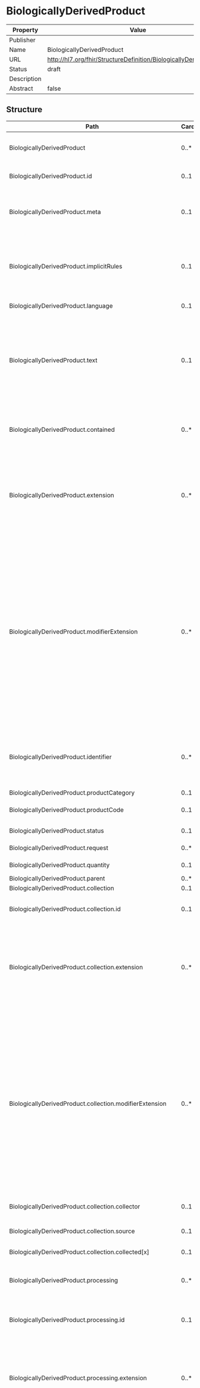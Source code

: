 
  # BiologicallyDerivedProduct

  
|Property|Value|
|---|---|
|Publisher||
|Name|BiologicallyDerivedProduct|
|URL|http://hl7.org/fhir/StructureDefinition/BiologicallyDerivedProduct|
|Status|draft|
|Description||
|Abstract|false|

   ## Structure

   | Path | Cardinality | Type | Description
  | ---- | ----------- | ---- | -------  
 | BiologicallyDerivedProduct | 0..* | BiologicallyDerivedProduct | A material substance originating from a biological entity intended to be transplanted or infusedinto another (possibly the same) biological entity. 
 | BiologicallyDerivedProduct.id | 0..1 | http://hl7.org/fhirpath/System.String | The logical id of the resource, as used in the URL for the resource. Once assigned, this value never changes. 
 | BiologicallyDerivedProduct.meta | 0..1 | Meta | The metadata about the resource. This is content that is maintained by the infrastructure. Changes to the content might not always be associated with version changes to the resource. 
 | BiologicallyDerivedProduct.implicitRules | 0..1 | uri | A reference to a set of rules that were followed when the resource was constructed, and which must be understood when processing the content. Often, this is a reference to an implementation guide that defines the special rules along with other profiles etc. 
 | BiologicallyDerivedProduct.language | 0..1 | code | The base language in which the resource is written. 
 | BiologicallyDerivedProduct.text | 0..1 | Narrative | A human-readable narrative that contains a summary of the resource and can be used to represent the content of the resource to a human. The narrative need not encode all the structured data, but is required to contain sufficient detail to make it "clinically safe" for a human to just read the narrative. Resource definitions may define what content should be represented in the narrative to ensure clinical safety. 
 | BiologicallyDerivedProduct.contained | 0..* | Resource | These resources do not have an independent existence apart from the resource that contains them - they cannot be identified independently, and nor can they have their own independent transaction scope. 
 | BiologicallyDerivedProduct.extension | 0..* | Extension | May be used to represent additional information that is not part of the basic definition of the resource. To make the use of extensions safe and manageable, there is a strict set of governance  applied to the definition and use of extensions. Though any implementer can define an extension, there is a set of requirements that SHALL be met as part of the definition of the extension. 
 | BiologicallyDerivedProduct.modifierExtension | 0..* | Extension | May be used to represent additional information that is not part of the basic definition of the resource and that modifies the understanding of the element that contains it and/or the understanding of the containing element's descendants. Usually modifier elements provide negation or qualification. To make the use of extensions safe and manageable, there is a strict set of governance applied to the definition and use of extensions. Though any implementer is allowed to define an extension, there is a set of requirements that SHALL be met as part of the definition of the extension. Applications processing a resource are required to check for modifier extensions.Modifier extensions SHALL NOT change the meaning of any elements on Resource or DomainResource (including cannot change the meaning of modifierExtension itself). 
 | BiologicallyDerivedProduct.identifier | 0..* | Identifier | This records identifiers associated with this biologically derived product instance that are defined by business processes and/or used to refer to it when a direct URL reference to the resource itself is not appropriate (e.g. in CDA documents, or in written / printed documentation). 
 | BiologicallyDerivedProduct.productCategory | 0..1 | code | Broad category of this product. 
 | BiologicallyDerivedProduct.productCode | 0..1 | CodeableConcept | A code that identifies the kind of this biologically derived product (SNOMED Ctcode). 
 | BiologicallyDerivedProduct.status | 0..1 | code | Whether the product is currently available. 
 | BiologicallyDerivedProduct.request | 0..* | Reference | Procedure request to obtain this biologically derived product. 
 | BiologicallyDerivedProduct.quantity | 0..1 | integer | Number of discrete units within this product. 
 | BiologicallyDerivedProduct.parent | 0..* | Reference | Parent product (if any). 
 | BiologicallyDerivedProduct.collection | 0..1 | BackboneElement | How this product was collected. 
 | BiologicallyDerivedProduct.collection.id | 0..1 | http://hl7.org/fhirpath/System.String | Unique id for the element within a resource (for internal references). This may be any string value that does not contain spaces. 
 | BiologicallyDerivedProduct.collection.extension | 0..* | Extension | May be used to represent additional information that is not part of the basic definition of the element. To make the use of extensions safe and manageable, there is a strict set of governance  applied to the definition and use of extensions. Though any implementer can define an extension, there is a set of requirements that SHALL be met as part of the definition of the extension. 
 | BiologicallyDerivedProduct.collection.modifierExtension | 0..* | Extension | May be used to represent additional information that is not part of the basic definition of the element and that modifies the understanding of the element in which it is contained and/or the understanding of the containing element's descendants. Usually modifier elements provide negation or qualification. To make the use of extensions safe and manageable, there is a strict set of governance applied to the definition and use of extensions. Though any implementer can define an extension, there is a set of requirements that SHALL be met as part of the definition of the extension. Applications processing a resource are required to check for modifier extensions.Modifier extensions SHALL NOT change the meaning of any elements on Resource or DomainResource (including cannot change the meaning of modifierExtension itself). 
 | BiologicallyDerivedProduct.collection.collector | 0..1 | Reference | Healthcare professional who is performing the collection. 
 | BiologicallyDerivedProduct.collection.source | 0..1 | Reference | The patient or entity, such as a hospital or vendor in the case of a processed/manipulated/manufactured product, providing the product. 
 | BiologicallyDerivedProduct.collection.collected[x] | 0..1 | dateTime | Time of product collection. 
 | BiologicallyDerivedProduct.processing | 0..* | BackboneElement | Any processing of the product during collection that does not change the fundamental nature of the product. For example adding anti-coagulants during the collection of Peripheral Blood Stem Cells. 
 | BiologicallyDerivedProduct.processing.id | 0..1 | http://hl7.org/fhirpath/System.String | Unique id for the element within a resource (for internal references). This may be any string value that does not contain spaces. 
 | BiologicallyDerivedProduct.processing.extension | 0..* | Extension | May be used to represent additional information that is not part of the basic definition of the element. To make the use of extensions safe and manageable, there is a strict set of governance  applied to the definition and use of extensions. Though any implementer can define an extension, there is a set of requirements that SHALL be met as part of the definition of the extension. 
 | BiologicallyDerivedProduct.processing.modifierExtension | 0..* | Extension | May be used to represent additional information that is not part of the basic definition of the element and that modifies the understanding of the element in which it is contained and/or the understanding of the containing element's descendants. Usually modifier elements provide negation or qualification. To make the use of extensions safe and manageable, there is a strict set of governance applied to the definition and use of extensions. Though any implementer can define an extension, there is a set of requirements that SHALL be met as part of the definition of the extension. Applications processing a resource are required to check for modifier extensions.Modifier extensions SHALL NOT change the meaning of any elements on Resource or DomainResource (including cannot change the meaning of modifierExtension itself). 
 | BiologicallyDerivedProduct.processing.description | 0..1 | string | Description of of processing. 
 | BiologicallyDerivedProduct.processing.procedure | 0..1 | CodeableConcept | Procesing code. 
 | BiologicallyDerivedProduct.processing.additive | 0..1 | Reference | Substance added during processing. 
 | BiologicallyDerivedProduct.processing.time[x] | 0..1 | dateTime | Time of processing. 
 | BiologicallyDerivedProduct.manipulation | 0..1 | BackboneElement | Any manipulation of product post-collection that is intended to alter the product.  For example a buffy-coat enrichment or CD8 reduction of Peripheral Blood Stem Cells to make it more suitable for infusion. 
 | BiologicallyDerivedProduct.manipulation.id | 0..1 | http://hl7.org/fhirpath/System.String | Unique id for the element within a resource (for internal references). This may be any string value that does not contain spaces. 
 | BiologicallyDerivedProduct.manipulation.extension | 0..* | Extension | May be used to represent additional information that is not part of the basic definition of the element. To make the use of extensions safe and manageable, there is a strict set of governance  applied to the definition and use of extensions. Though any implementer can define an extension, there is a set of requirements that SHALL be met as part of the definition of the extension. 
 | BiologicallyDerivedProduct.manipulation.modifierExtension | 0..* | Extension | May be used to represent additional information that is not part of the basic definition of the element and that modifies the understanding of the element in which it is contained and/or the understanding of the containing element's descendants. Usually modifier elements provide negation or qualification. To make the use of extensions safe and manageable, there is a strict set of governance applied to the definition and use of extensions. Though any implementer can define an extension, there is a set of requirements that SHALL be met as part of the definition of the extension. Applications processing a resource are required to check for modifier extensions.Modifier extensions SHALL NOT change the meaning of any elements on Resource or DomainResource (including cannot change the meaning of modifierExtension itself). 
 | BiologicallyDerivedProduct.manipulation.description | 0..1 | string | Description of manipulation. 
 | BiologicallyDerivedProduct.manipulation.time[x] | 0..1 | dateTime | Time of manipulation. 
 | BiologicallyDerivedProduct.storage | 0..* | BackboneElement | Product storage. 
 | BiologicallyDerivedProduct.storage.id | 0..1 | http://hl7.org/fhirpath/System.String | Unique id for the element within a resource (for internal references). This may be any string value that does not contain spaces. 
 | BiologicallyDerivedProduct.storage.extension | 0..* | Extension | May be used to represent additional information that is not part of the basic definition of the element. To make the use of extensions safe and manageable, there is a strict set of governance  applied to the definition and use of extensions. Though any implementer can define an extension, there is a set of requirements that SHALL be met as part of the definition of the extension. 
 | BiologicallyDerivedProduct.storage.modifierExtension | 0..* | Extension | May be used to represent additional information that is not part of the basic definition of the element and that modifies the understanding of the element in which it is contained and/or the understanding of the containing element's descendants. Usually modifier elements provide negation or qualification. To make the use of extensions safe and manageable, there is a strict set of governance applied to the definition and use of extensions. Though any implementer can define an extension, there is a set of requirements that SHALL be met as part of the definition of the extension. Applications processing a resource are required to check for modifier extensions.Modifier extensions SHALL NOT change the meaning of any elements on Resource or DomainResource (including cannot change the meaning of modifierExtension itself). 
 | BiologicallyDerivedProduct.storage.description | 0..1 | string | Description of storage. 
 | BiologicallyDerivedProduct.storage.temperature | 0..1 | decimal | Storage temperature. 
 | BiologicallyDerivedProduct.storage.scale | 0..1 | code | Temperature scale used. 
 | BiologicallyDerivedProduct.storage.duration | 0..1 | Period | Storage timeperiod. 

 ## Search Parameters

   | Name | Type | Description  | Expression 
    | ---- | ---- | ------- | ------  
 | _text | string | Search on the narrative of the resource |   
 | _content | string | Search on the entire content of the resource |   
 | _id | token | Logical id of this artifact | Resource.id  
 | _lastUpdated | date | When the resource version last changed | Resource.meta.lastUpdated  
 | _profile | uri | Profiles this resource claims to conform to | Resource.meta.profile  
 | _query | token | A custom search profile that describes a specific defined query operation |   
 | _security | token | Security Labels applied to this resource | Resource.meta.security  
 | _source | uri | Identifies where the resource comes from | Resource.meta.source  
 | _tag | token | Tags applied to this resource | Resource.meta.tag  
 | _iguhealth-version-seq | number | The version sequence of the resource | Resource.meta.extension.where(url='https://iguhealth.app/version-sequence').value  
 | _iguhealth-author | reference | The author of the resource | Resource.meta.extension.where(url='https://iguhealth.app/author').value  


